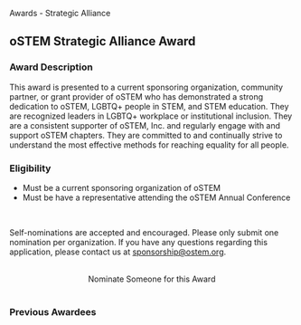 
<SiteLayout title="Awards - Strategic Alliance">
  <div className="border-b-4 border-apricot border-solid pb-4 mb-4 text-center">
    <p className="text-5xl font-display font-black">
      Awards - Strategic Alliance
    </p>
  </div>

<div>

## oSTEM Strategic Alliance Award

### Award Description

This award is presented to a current sponsoring organization, community partner,
or grant provider of oSTEM who has demonstrated a strong dedication to oSTEM,
LGBTQ+ people in STEM, and STEM education. They are recognized leaders in LGBTQ+
workplace or institutional inclusion. They are a consistent supporter of oSTEM,
Inc. and regularly engage with and support oSTEM chapters. They are committed to
and continually strive to understand the most effective methods for reaching
equality for all people.

### Eligibility

- Must be a current sponsoring organization of oSTEM
- Must be have a representative attending the oSTEM Annual Conference

<br />

Self-nominations are accepted and encouraged. Please only submit one nomination
per organization. If you have any questions regarding this application, please
contact us at sponsorship@ostem.org.

<br />
<div align="center">
  <AwardCardButton url="https://forms.gle/hinfb8nJgr3TxDsa7">
    Nominate Someone for this Award
  </AwardCardButton>
</div>

</div>

<br />

<div>

### Previous Awardees

<div className="grid gap-8 md:grid-cols-2 my-1">
  <AwardeeCard
    awardeeName="Lockheed Martin"
    awardYear={2020}
    profileImg="/images/awards/alliance-award/lockheed-martin-2020.png"
    altDesc="logo of Lockheed Martin"
    width={360}
    height={64}
  />
  <AwardeeCard
    awardeeName="Ford Motor Company"
    awardYear={2019}
    profileImg="/images/awards/alliance-award/ford-2019.png"
    altDesc="logo of Ford Motor Company"
    width={360}
    height={137}
  />
  <AwardeeCard
    awardeeName="Boeing"
    awardYear={2018}
    profileImg="/images/awards/alliance-award/boeing-2018.jpeg"
    altDesc="picture of Boeing employees"
    width={252}
    height={168}
  />
  <AwardeeCard
    awardeeName="Accenture"
    awardYear={2017}
    profileImg="/images/awards/alliance-award/accenture-2017.jpeg"
    altDesc="logo of Accenture"
    width={200}
    height={200}
  />
  <AwardeeCard
    awardeeName="US Intelligence Community (IC Pride)"
    awardYear={2016}
    profileImg="/images/awards/alliance-award/usic-2016.png"
    altDesc="logo of US Intelligence Community"
    width={200}
    height={200}
  />
  <AwardeeCard
    awardeeName="Alcoa"
    awardYear={2015}
    profileImg="/images/awards/alliance-award/alcoa-2015.jpeg"
    altDesc="Picture of Alcoa"
    width={250}
    height={180}
  />
</div>

</div>
</SiteLayout>
